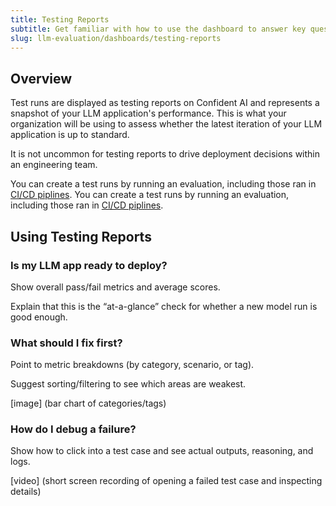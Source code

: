 ```yaml
---
title: Testing Reports
subtitle: Get familiar with how to use the dashboard to answer key questions about your model’s performance.
slug: llm-evaluation/dashboards/testing-reports
---
```


## Overview

Test runs are displayed as testing reports on Confident AI and represents a snapshot of your LLM application's performance. This is what your organization will be using to assess whether the latest iteration of your LLM application is up to standard.

<Note>
  It is not uncommon for testing reports to drive deployment decisions within an
  engineering team.
</Note>

You can create a test runs by running an evaluation, including those ran in [CI/CD piplines](/docs/llm-evaluation/evaluation-features/unit-testing-in-cicd-in-cicd).
You can create a test runs by running an evaluation, including those ran in [CI/CD piplines](/docs/llm-evaluation/unit-testing-cicd).

## Using Testing Reports

### Is my LLM app ready to deploy?

Show overall pass/fail metrics and average scores.

Explain that this is the “at-a-glance” check for whether a new model run is good enough.

### What should I fix first?

Point to metric breakdowns (by category, scenario, or tag).

Suggest sorting/filtering to see which areas are weakest.

[image] (bar chart of categories/tags)

### How do I debug a failure?

Show how to click into a test case and see actual outputs, reasoning, and logs.

[video] (short screen recording of opening a failed test case and inspecting details)
